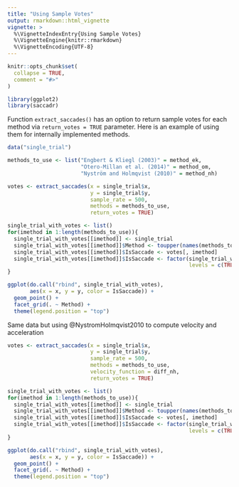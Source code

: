 ```yaml
---
title: "Using Sample Votes"
output: rmarkdown::html_vignette
vignette: >
  %\VignetteIndexEntry{Using Sample Votes}
  %\VignetteEngine{knitr::rmarkdown}
  %\VignetteEncoding{UTF-8}
---
```


```r
knitr::opts_chunk$set(
  collapse = TRUE,
  comment = "#>"
)
```

```r
library(ggplot2)
library(saccadr)
```

Function `extract_saccades()` has an option to return sample votes for each method via `return_votes = TRUE` parameter. Here is an example of using them for internally implemented methods.

```r
data("single_trial")

methods_to_use <- list("Engbert & Kliegl (2003)" = method_ek,
                       "Otero-Millan et al. (2014)" = method_om,
                       "Nyström and Holmqvist (2010)" = method_nh)

votes <- extract_saccades(x = single_trial$x,
                          y = single_trial$y,
                          sample_rate = 500,
                          methods = methods_to_use,
                          return_votes = TRUE)

single_trial_with_votes <- list()
for(imethod in 1:length(methods_to_use)){
  single_trial_with_votes[[imethod]] <- single_trial
  single_trial_with_votes[[imethod]]$Method <- toupper(names(methods_to_use)[imethod])
  single_trial_with_votes[[imethod]]$IsSaccade <- votes[, imethod]
  single_trial_with_votes[[imethod]]$IsSaccade <- factor(single_trial_with_votes[[imethod]]$IsSaccade == 1,
                                                         levels = c(TRUE, FALSE))
}

ggplot(do.call("rbind", single_trial_with_votes), 
       aes(x = x, y = y, color = IsSaccade)) +
  geom_point() +
  facet_grid(. ~ Method) +
  theme(legend.position = "top")
```
Same data but using @NystromHolmqvist2010 to compute velocity and acceleration
```r
votes <- extract_saccades(x = single_trial$x,
                          y = single_trial$y,
                          sample_rate = 500,
                          methods = methods_to_use,
                          velocity_function = diff_nh,
                          return_votes = TRUE)

single_trial_with_votes <- list()
for(imethod in 1:length(methods_to_use)){
  single_trial_with_votes[[imethod]] <- single_trial
  single_trial_with_votes[[imethod]]$Method <- toupper(names(methods_to_use)[imethod])
  single_trial_with_votes[[imethod]]$IsSaccade <- votes[, imethod]
  single_trial_with_votes[[imethod]]$IsSaccade <- factor(single_trial_with_votes[[imethod]]$IsSaccade == 1,
                                                         levels = c(TRUE, FALSE))
}

ggplot(do.call("rbind", single_trial_with_votes), 
       aes(x = x, y = y, color = IsSaccade)) +
  geom_point() +
  facet_grid(. ~ Method) +
  theme(legend.position = "top")
```
